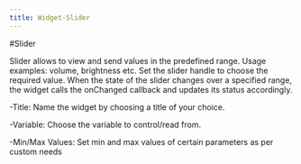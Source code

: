 ```yaml
---
title: Widget-Slider
---
```

#Slider


Slider allows to view and send values in the predefined range. Usage examples: volume, brightness etc. Set the slider handle to choose the required value.
When the state of the slider changes over a specified range, the widget calls the onChanged callback and updates its status accordingly. 

-Title: Name the widget by choosing a title of your choice.

-Variable: Choose the variable to control/read from.

-Min/Max Values: Set min and max values of certain parameters as per custom needs
